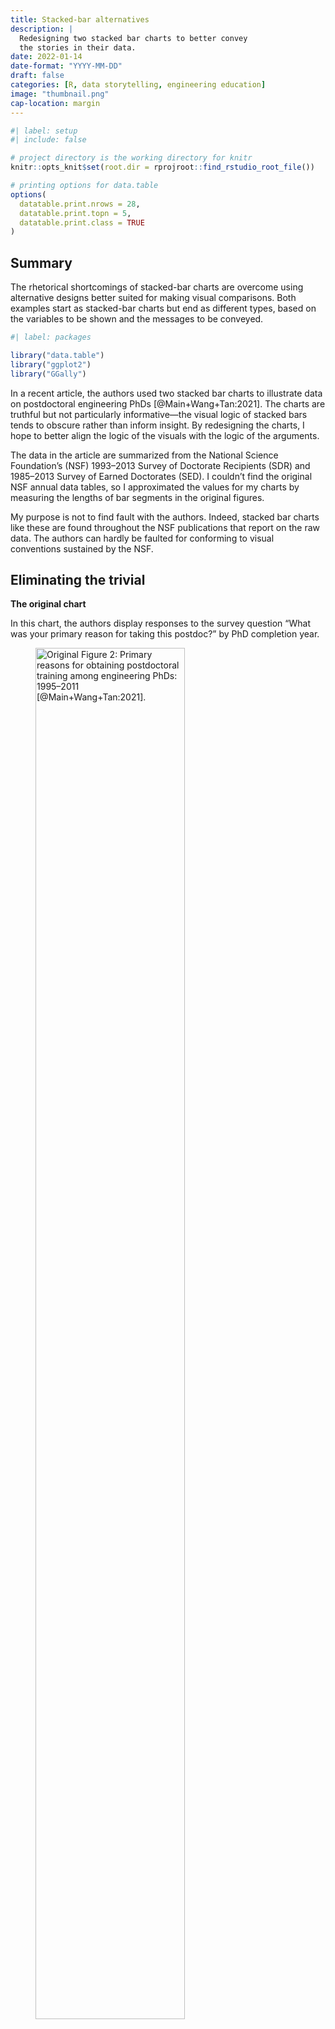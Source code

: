 ```yaml
---
title: Stacked-bar alternatives
description: |
  Redesigning two stacked bar charts to better convey 
  the stories in their data.
date: 2022-01-14
date-format: "YYYY-MM-DD"
draft: false
categories: [R, data storytelling, engineering education]
image: "thumbnail.png"
cap-location: margin
---
```


```r
#| label: setup
#| include: false

# project directory is the working directory for knitr
knitr::opts_knit$set(root.dir = rprojroot::find_rstudio_root_file())

# printing options for data.table
options(
  datatable.print.nrows = 28,
  datatable.print.topn = 5,
  datatable.print.class = TRUE
)
```

:::{.callout-note}
## Summary 
The rhetorical shortcomings of stacked-bar charts are overcome using alternative designs better suited for making visual comparisons. Both examples start as stacked-bar charts but end as different types, based on the variables to be shown and the messages to be conveyed.
:::

```r
#| label: packages

library("data.table")
library("ggplot2")
library("GGally")
```

In a recent article, the authors used two stacked bar charts to illustrate data on postdoctoral engineering PhDs [@Main+Wang+Tan:2021]. The charts are truthful but not particularly informative---the visual logic of stacked bars tends to obscure rather than inform insight. By redesigning the charts, I hope to better align the logic of the visuals with the logic of the arguments. 

The data in the article are summarized from the National Science Foundation's (NSF) 1993--2013 Survey of Doctorate Recipients (SDR) and 1985--2013 Survey of Earned Doctorates (SED). I couldn't find the original NSF annual data tables, so I approximated the values for my charts by measuring the lengths of bar segments in the original figures.  

My purpose is not to find fault with the authors. Indeed, stacked bar charts like these are found throughout the NSF publications that report on the raw  data. The authors can hardly be faulted for conforming to visual conventions sustained by the NSF.




## Eliminating the trivial




**The original chart**

In this chart, the authors display responses to the survey question "What was your primary reason for taking this postdoc?" by PhD completion year.

![Original Figure 2: Primary reasons for obtaining postdoctoral training among engineering PhDs: 1995–2011 [@Main+Wang+Tan:2021].](fig2.png){width=75%}

Data structure:

- percentage of respondents annually selecting reasons, quantitative variable   
- reasons for postdoctoral training, nominal categorical variable, 6 levels  
- year of PhD completion, discrete ordinal categorical variable, 1995--2011    

The data are available in the blog data directory as a [CSV file](https://raw.githubusercontent.com/graphdr/data-stories/main/data/fig2.csv).


**Exploratory design: evolutions**

A prominent element of this stacked-bar design is time on the horizontal axis. A visual convention in this discourse community is that independent variables occupy horizontal axes, implying here that time is the independent variable. 
Conventionally, time-dependent variables are best graphed as scatterplots with connected dots to display their evolution over time [@Doumont:2009, 141]. 

The figure below shows the stacked-bar data as a collection of evolutions---how survey percentages vary over time conditioned by the reason for obtaining postdoc training. The panels are organized in "graph order", that is, increasing median value from left to right and from bottom to top (the panel median is shown as a horizontal reference line in each panel).

```r
#| label: fig-line-chart
#| fig.asp: 1
#| fig-cap: "Graphing the data as a set of time-series."

dt <- fread("data/fig2.csv")

dt[, med_pct := median(pct), by = "reason"]

ggplot(data = dt, aes(x = year, y = pct)) +
  geom_line(linetype = 2, color = "gray") +
  geom_hline(aes(yintercept = med_pct), linetype = 3) + 
  geom_point() +
  facet_wrap(vars(reorder(reason, pct, median)), ncol = 2, as.table = FALSE) +
  labs(x = "PhD completion year", y = "")
```

No particular time-dependent trend stands out. However, two of the  panels---Training in areas outside of PhD field and Other employment not available---appear to be inversely correlated. This made me wonder if and to what extent correlations exist. 





**Exploratory design: correlations**

One approach to visualizing multivariate correlations is a scatterplot matrix, a grid of scatterplots of pairwise relationships  [@Emerson+Green+etal:2013] as shown below. The lower triangle shows graphs of data taken two variables at a time with each data marker representing a year (the time variable is still present); the diagonal shows the distribution of each reason; and the upper triangle gives the pairwise Pearson correlation coefficients.

```r
#| label: fig-scatterplot-matrix
#| fig.height: 6.5
#| fig-cap: "Looking for correlations."

dtwide <- copy(dt)
dtwide <- dtwide[.(reason = c(
  "Additional training in PhD field", 
  "Training in areas outside of PhD field", 
  "Postdoc generally expected for career in this field", 
  "Work with a specific person or place", 
  "Other", 
  "Other employment not available"), 
  to = c(
    "In field", 
    "Out of field", 
    "Expected", 
    "Specific", 
    "Other", 
    "Unavailable")), 
  on = "reason", 
  reason := i.to]

dtwide <- dcast(dtwide, year ~ reason, value.var = "pct", fill = 0)

# https://stackoverflow.com/questions/30720455/how-to-set-same-scales-across-different-facets-with-ggpairs
lowerfun <- function(data, mapping){
  ggplot(data = data, mapping = mapping) +
    geom_point() +
    scale_x_continuous(limits = c(0, 45)) +
    scale_y_continuous(limits = c(0, 45)) +
    geom_smooth(formula = y ~ x, method = "loess", se = FALSE, size = 0.5)
} 

ggpairs(dtwide, 
        columns = 2:7, 
        upper = list(continuous = wrap("cor", size = 3)), 
        lower = list(continuous = wrap(lowerfun))
        )
```

Two variable pairs have correlation coefficients greater than 0.6, which for human behavior indicates a fairly strong correlation. Both are negative (inverse)  correlations: one (that I noticed in the scatterplots) between "other employment unavailable" and "training outside the PhD field"; and a second between "expected in the field" and "other". In the figure below. I extract both pairs of data to isolate the pairings. 

```r
#| label: fig-correlation-close-up
#| fig.width: 3.2
#| fig.asp: 1
#| fig-cap: "Inverse correlation between “other employment unavailable” and “training outside the PhD field”."
ggpairs(dtwide, 
        columns = c(7, 5), 
        upper = list(continuous = wrap("cor", size = 3)), 
        lower = list(continuous = wrap(lowerfun))
        )
```

```r
#| label: fig-correlation-close-up-2
#| fig.width: 3.2
#| fig.asp: 1
#| fig-cap: "Inverse correlation between “expected in the field” and “other”."
ggpairs(dtwide, 
        columns = c(2, 4), 
        upper = list(continuous = wrap("cor", size = 3)), 
        lower = list(continuous = wrap(lowerfun))
        )
```

The messages appears to be that 
 
- years with a higher percentage of "Other employment not available" correlate with a lower percentage of "Training in areas outside of PhD field", suggesting that when higher numbers of students accept postdoc positions   because other employment is not to be found, they are not generally interested in obtaining new training outside their field. 
- years with a higher percentage of "Postdoc generally expected for career in this field" correlate to a lower percentage of "Other" reasons, which seems a reasonable if unremarkable result.

Mildly interesting, but not really compelling. 




**Final design: distributions**

The evolution-assumption in the previous designs imposes an unnecessary barrier to finding stories in these data: time in this case is a prominent, but trivial, variable---the design *emphasizes the trivial* [@Wainer:1997, 30]. 

Having the year in the data does not mean we have to use it. Ignoring time, I'm left with a data set comprising distributions of percentages conditioned by reason. For comparing distributions, the appropriate graph design is a box and whisker plot---the conventions of the box and whisker plot should be familiar to members of this discourse community.

```r
#| label: fig-boxplot
#| fig.height: 2.5
#| fig-cap: "Visual comparisons are more definitive once we eliminate the trivial (time) as the independent variable."
ggplot(dt, aes(x = pct, y = reorder(reason, pct, median))) +
  geom_boxplot(width = 0.6) +
  labs(x = "Percentage reasons cited, 1995-2011", y = "") +
  theme_light(base_size = 12) +
  theme(legend.position = "none") 
```

Here the reasons are positioned from bottom to top in order of increasing median value. I conclude (as do the authors) that the top reason for accepting a postdoc position is additional training in field. The next three reasons have similar median values, so their ordering is less meaningful. 

By comparing ranges and interquartile ranges (IQRs) I can draw a conclusion obscured by the previous designs. The range and IQR of "Additional training in PhD field" are noticeably less dispersed than the same measures of all other reasons. Thus in-field-training is both the most frequent reason and the least variable year to year--a conclusion that is hidden when we emphasize time dependence. 

Lastly, with no legend to decode, the audience should find the redesign easier to interpret than the original. And from a publisher's perspective, the new chart occupies less space on the page and does not have to be printed in color---less important for online documents, but important considerations for printed works. 


**Impact**

In discussing the stacked bar chart in the article, the authors state, 

> The most frequently indicated reasons for taking a postdoc after PhD completion were additional training in PhD field, additional training outside of PhD field, and postdoc training is generally expected for careers in their PhD field. The reasons that engineering PhDs provided for obtaining postdoc training fluctuates between 1995 and 2011.

My conclusions differ slightly from theirs and have a bit more nuance, though in neither case are the messages particularly compelling. 

Nevertheless, the redesigned chart has an impact in serving its rhetorical goal better than the original. What one *sees* in the chart and what one *reads* in the text are more closely aligned than in the original. As Tufte [-@Tufte:1997, 53] writes, 

> ...if displays of data are to be truthful and compelling, the design logic of the display must reflect the intellectual logic of the analysis... 





## Making visual comparisons 



**The original chart**

In this chart, the authors provide a "descriptive summary of the relationship between postdoctoral training and subsequent career outcomes 7--9 years after PhD completion."

![Original Figure 3: Percentage of non-postdocs and postdocs by employment sector and primary work activity 7-9 years after PhD completion, 1993-2013. [@Main+Wang+Tan:2021].](fig3.png){width=75%}

Data structure (Figure 3a)

- percentage of respondents in an employment sector, quantitative variable   
- employment sectors, nominal categorical variable, 5 levels  
- postdoc status, nominal categorical variable, 2 levels    

Data structure (Figure 3b)

- percentage of respondents in a work activity, quantitative variable   
- primary work activity, nominal categorical variable, 5 levels  
- postdoc status, nominal categorical variable, 2 levels 

The data are available in the blog data directory as a [CSV file](https://github.com/graphdr/data-stories/blob/main/data/fig3.csv).




**Redesign: dot chart**

Stacked bars of this type, like pie charts, show fractions of a whole. Such charts are a "good choice for lay audiences, but they certainly lack the accuracy of alternative representations" [@Doumont:2009, p. 134]. Such data are often best encoded using dot charts---charts with dots along a common scale [@Cleveland:1984]. 

```r
#| label: read-data-set-2
dt <- fread("data/fig3.csv")

dt3a <- dt[type %chin% c("Employment sector")]
dt3a[, sector := type_levels]
dt3a[, type := NULL]
dt3a[, type_levels := NULL]

dt3b <- dt[type %chin% c("Primary work activity")]
dt3b[, activity := type_levels]
dt3b[, type := NULL]
dt3b[, type_levels := NULL]

dt3b <- dt3b[.(activity = c(
  "Research and development", 
  "Teaching", 
  "Management and admin", 
  "Computer applications", 
  "Other"), 
  to = c(
    "Res & dev", 
    "Teaching", 
    "Mgmt & admin", 
    "Computer apps", 
    "Other")), 
  on = "activity", 
  activity := i.to]
```

In the original stacked bar chart, the authors have one column for each postdoc status level, indicating the rhetorical goal of comparing the experiences of PhDs with postdocs to those without.  This lends itself to plotting the dots for postdocs and non-postdocs along the same row of the chart, facilitating a direct visual comparison. 

Below, the employment sector graph is redesigned as a dot chart with rows ordered from bottom to top in order of increasing mean percentage. 

```r
#| label: fig-dot-chart-1
#| fig.asp: 0.35
#| fig-cap: "Quantitative comparisons are visually more accessible when data are plotted along a common horizontal scale."

ggplot(dt3a, aes(x = fraction, y = reorder(sector, fraction, mean), color = status, fill = status)) +
  geom_point(size = 3, shape = 21) +
  labs(x = "Percentage", 
       y = "", 
       title = "Employment sector") +
  theme_light(base_size = 12) +
  theme(legend.title = element_blank()) + 
  scale_color_manual(values = c("black", "black")) + 
  scale_fill_manual(values = c("white", "black")) +
  scale_x_continuous(limits = c(0, 60), breaks = seq(0, 100, 10))
```

In discussing the stacked bar chart in the article, the authors state,

> Most postdoctoral scholars and non-postdocs worked in industry 7--9 years after the PhD. However, the share of PhDs who worked in industry is lower among the postdoc group compared to non-postdocs. Compared with non-postdocs, a greater share of postdocs go on to tenure-track and non-tenure-track faculty positions. 

The argument is also supported by the dot chart but qualitative terms "most", "lower", etc. could be replaced with quantitative comparisons. For example, the dot chart supports the argument that industry employs just over 40% of postdocs and more than 50% of non-postdocs. Moreover, industry employs twice the number of postdocs than the next most popular sector (tenure-track), and more than three times the number of non-postdocs. 

A similar outcome can be seen in the redesigned work activity chart. 

```r
#| label: fig-dot-chart-2
#| fig.asp: 0.35
#| fig-cap: "Dot charts are superior to stacked-bar charts for audiences expecting visual access to quantitative comparisons."

ggplot(dt3b, aes(x = fraction, y = reorder(activity, fraction, mean), color = status, fill = status)) +
  geom_point(size = 3, shape = 21) +
  labs(x = "Percentage", 
       y = "", 
       title = "Primary work activity ") +
  theme_light(base_size = 12) +
  theme(legend.title = element_blank()) + 
  scale_color_manual(values = c("black", "black")) + 
  scale_fill_manual(values = c("white", "black")) +
  scale_x_continuous(limits = c(0, 60), breaks = seq(0, 100, 10))
```

In discussing the stacked bar chart in the article, the authors state,

> Compared with non-postdocs, a greater proportion of postdoctoral scholars engage in research and development as their primary work activity. Meanwhile, a greater proportion of non-postdocs perform management and administrative duties.

Again, the discussion is also consistent with the new chart but a quantitative comparison is easier to see: research and development employs over 40% of non-postdocs and over 50% of postdocs, which for both groups is at least four times the number in the next most popular sector (teaching). 


**Impact**

Dot charts are superior to stacked bar charts for data of this type. As illustrated above, relative magnitudes are more easily visualized and quantified than with stacked bars. Even if one prefers not to include quantities in the verbal discussion, readers can easily make quantitative inferences on their own. 

Also, in this particular case, the dot chart legend is much easier to decode, with two entries compared to 5 entries for the original stacked bars.






## Recognizing conventional grip

I mentioned in the introduction that NSF reports from which some of these data were obtained sustain the visual convention of stacked bar charts even though  the stacked-bar design is deficient compared to alternative designs available. This persistence of convention highlights what Kostelnick and Hassett  call the *tenacity of conventional grip* [-@Kostelnick+Hassett:2003, 171]. They write, 

> Readers become highly invested in the status quo because it cuts a well-worn path, and deviations from that familiar path can seem arduous, risky, and unnecessary. The well-worn path can give sanction to conventuional practices that seem to violate perceptual principles of effective design...once readers have acquired a knack for reading these conventions, readers become quite proficient and may strongly resist wandering off that path.

However, conventional grip can create problems for both authors and audiences  (ibid., 182), 

> Although grip can greatly benefit users by creating a stable environment for shaping and interpreting visual language, conventions can also become so entrenched that they interfere with meaning making by not changing to match conditions or by leading to mindless, unwarranted conformity. Designers can easily succumb to conventional inertia and perhaps not even realize its rhetorical drawbacks.  









### Additional software credits  {.appendix}
   
- [GGally](https://CRAN.R-project.org/package=GGally) for the scatterplot matrix    
    
